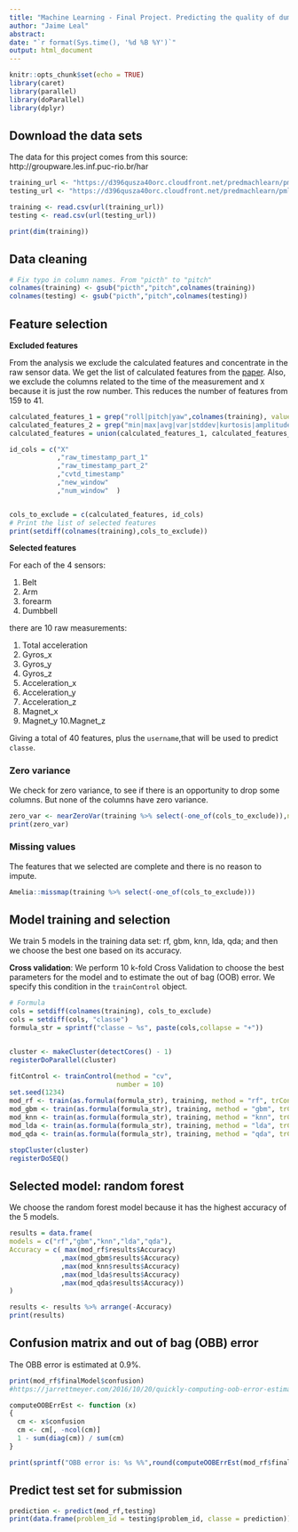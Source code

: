 ---
title: "Machine Learning - Final Project. Predicting the quality of dumbbell excercises"
author: "Jaime Leal"
abstract:
date: "`r format(Sys.time(), '%d %B %Y')`"
output: html_document
---

```{r setup, include=FALSE, warning=FALSE}
knitr::opts_chunk$set(echo = TRUE)
library(caret)
library(parallel)
library(doParallel)
library(dplyr)
```

## Download the data sets
The data for this project comes from this source: http://groupware.les.inf.puc-rio.br/har
```{r}
training_url <- "https://d396qusza40orc.cloudfront.net/predmachlearn/pml-training.csv"
testing_url <- "https://d396qusza40orc.cloudfront.net/predmachlearn/pml-testing.csv"

training <- read.csv(url(training_url))
testing <- read.csv(url(testing_url))

print(dim(training))
```

## Data cleaning

```{r}
# Fix typo in column names. From "picth" to "pitch"
colnames(training) <- gsub("picth","pitch",colnames(training))
colnames(testing) <- gsub("picth","pitch",colnames(testing))

```

## Feature selection

**Excluded features**

From the analysis we exclude the calculated features and concentrate in the raw sensor data.
We get the list of calculated features from the [paper](http://groupware.les.inf.puc-rio.br/work.jsf?p1=11201). Also, we exclude the columns related to the time of the measurement and `X` because it is just the row number. This reduces the number of features from 159 to 41.

```{r}
calculated_features_1 = grep("roll|pitch|yaw",colnames(training), value = T)
calculated_features_2 = grep("min|max|avg|var|stddev|kurtosis|amplitude", colnames(training), value = T)
calculated_features = union(calculated_features_1, calculated_features_2)

id_cols = c("X"
            ,"raw_timestamp_part_1"    
            ,"raw_timestamp_part_2"
            ,"cvtd_timestamp"
            ,"new_window"
            ,"num_window"  )


cols_to_exclude = c(calculated_features, id_cols)
# Print the list of selected features
print(setdiff(colnames(training),cols_to_exclude))

```

**Selected features**

For each of the 4 sensors:

1. Belt
2. Arm
3. forearm
4. Dumbbell

there are 10 raw measurements:

1. Total acceleration
2. Gyros_x
3. Gyros_y
4. Gyros_z
5. Acceleration_x
6. Acceleration_y
7. Acceleration_z
8. Magnet_x
9. Magnet_y
10.Magnet_z

Giving a total of 40 features, plus the `username`,that will be used to predict `classe`.


### Zero variance
We check for zero variance, to see if there is an opportunity to drop some columns. But none of the columns have zero variance.

```{r}
zero_var <- nearZeroVar(training %>% select(-one_of(cols_to_exclude)),names = T)
print(zero_var)
```

### Missing values
The features that we selected are complete and there is no reason to impute.
```{r}
Amelia::missmap(training %>% select(-one_of(cols_to_exclude)))

```

## Model training and selection
We train 5 models in the training data set: rf, gbm, knn, lda, qda; and then we choose the best one based on its accuracy.

**Cross validation**: We perform 10 k-fold Cross Validation to choose the best parameters for the model and to estimate the out of bag (OOB) error. We specify this condition in the `trainControl` object.

```{r,warning=FALSE, cache=TRUE}
# Formula
cols = setdiff(colnames(training), cols_to_exclude)
cols = setdiff(cols, "classe")
formula_str = sprintf("classe ~ %s", paste(cols,collapse = "+"))


cluster <- makeCluster(detectCores() - 1)
registerDoParallel(cluster)

fitControl <- trainControl(method = "cv",
                           number = 10)
set.seed(1234)
mod_rf <- train(as.formula(formula_str), training, method = "rf", trControl = fitControl)
mod_gbm <- train(as.formula(formula_str), training, method = "gbm", trControl = fitControl)
mod_knn <- train(as.formula(formula_str), training, method = "knn", trControl = fitControl)
mod_lda <- train(as.formula(formula_str), training, method = "lda", trControl = fitControl)
mod_qda <- train(as.formula(formula_str), training, method = "qda", trControl = fitControl)

stopCluster(cluster)
registerDoSEQ()
```

## Selected model: random forest
We choose the random forest model because it has the highest accuracy of the 5 models.

```{r, warning=FALSE}
results = data.frame(
models = c("rf","gbm","knn","lda","qda"),
Accuracy = c( max(mod_rf$results$Accuracy)
             ,max(mod_gbm$results$Accuracy)
             ,max(mod_knn$results$Accuracy)
             ,max(mod_lda$results$Accuracy)
             ,max(mod_qda$results$Accuracy))
)

results <- results %>% arrange(-Accuracy)
print(results)
```


## Confusion matrix and out of bag  (OBB) error

The OBB error is estimated at 0.9%.

```{r}
print(mod_rf$finalModel$confusion)
#https://jarrettmeyer.com/2016/10/20/quickly-computing-oob-error-estimates

computeOOBErrEst <- function (x)
{
  cm <- x$confusion
  cm <- cm[, -ncol(cm)]
  1 - sum(diag(cm)) / sum(cm)
}

print(sprintf("OBB error is: %s %%",round(computeOOBErrEst(mod_rf$finalModel)*100,2)))
```

## Predict test set for submission
```{r}
prediction <- predict(mod_rf,testing)
print(data.frame(problem_id = testing$problem_id, classe = prediction))
```
